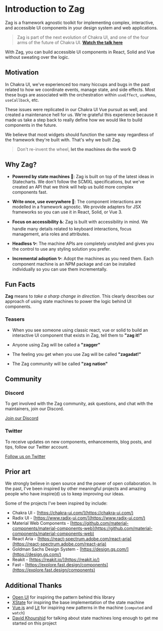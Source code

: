 # Introduction to Zag

Zag is a framework agnostic toolkit for implementing complex, interactive, and
accessible UI components in your design system and web applications.

> Zag is part of the next evolution of Chakra UI, and one of the four arms of
> the future of Chakra UI.
> [**Watch the talk here**](https://www.youtube.com/watch?v=I5xEc9t-HZg)

With Zag, you can build accessible UI components in React, Solid and Vue without
sweating over the logic.

## Motivation

In Chakra UI, we've experienced too many hiccups and bugs in the past related to
how we coordinate events, manage state, and side effects. Most these bugs are
associated with the orchestration within `useEffect`, `useMemo`, `useCallback`,
etc.

These issues were replicated in our Chakra UI Vue pursuit as well, and created a
maintenance hell for us. We're grateful this experience because it made us take
a step back to really define how we would like to build components in the
future.

We believe that most widgets should function the same way regardless of the
framework they're built with. That's why we built Zag.

> Don't re-invent the wheel, **let the machines do the work 😊**

## Why Zag?

- **Powered by state machines 🌳**: Zag is built on top of the latest ideas in
  Statecharts. We don't follow the SCMXL specifications, but we've created an
  API that we think will help us build more complex components fast.

- **Write once, use everywhere 🦄**: The component interactions are modelled in
  a framework agnostic. We provide adapters for JSX frameworks so you can use it
  in React, Solid, or Vue 3.

- **Focus on accessibility ♿️**: Zag is built with accessibility in mind. We
  handle many details related to keyboard interactions, focus management, aria
  roles and attributes.

- **Headless ✨**: The machine APIs are completely unstyled and gives you the
  control to use any styling solution you prefer.

- **Incremental adoption ✨**: Adopt the machines as you need them. Each
  component machine is an NPM package and can be installed individually so you
  can use them incrementally.

## Fun Facts

**Zag** means to _take a sharp change in direction_. This clearly describes our
approach of using state machines to power the logic behind UI components.

### Teasers

- When you see someone using classic react, vue or solid to build an interactive
  UI component that exists in Zag, tell them to **"zag it!"**

- Anyone using Zag will be called a **"zagger"**

- The feeling you get when you use Zag will be called **"zagadat!"**

- The Zag community will be called **"zag nation"**

## Community

### Discord

To get involved with the Zag community, ask questions, and chat with the
maintainers, join our Discord.

[Join our Discord](#)

### Twitter

To receive updates on new components, enhancements, blog posts, and tips, follow
our Twitter account.

[Follow us on Twitter](#)

## Prior art

We strongly believe in open source and the power of open collaboration. In the
past, I've been inspired by other meaningful projects and amazing people who
have inspire(d) us to keep improving our ideas.

Some of the projects I've been inspired by include:

- Chakra UI - [https://chakra-ui.com/](https://chakra-ui.com/)
- Radix UI - [https://www.radix-ui.com/](https://www.radix-ui.com/)
- Material Web Components -
  [https://github.com/material-components/material-components-web](https://github.com/material-components/material-components-web)
- React Aria -
  [https://react-spectrum.adobe.com/react-aria](https://react-spectrum.adobe.com/react-aria)
- Goldman Sachs Design System - [https://design.gs.com/](https://design.gs.com/)
- Reakit - [https://reakit.io/](https://reakit.io/)
- Fast -
  [https://explore.fast.design/components](https://explore.fast.design/components)

## Additional Thanks

- [Open UI](https://open-ui.org/) for inspiring the pattern behind this library
- [XState](https://xstate.js.org/) for inspiring the base implementation of the
  state machine
- [Vue.js](https://vuejs.org/) and
  [Lit](https://lit-element.polymer-project.org/) for inspiring new patterns in
  the machine (`computed` and `watch`)
- [David Khourshid](https://twitter.com/DavidKPiano) for talking about state
  machines long enough to get me started on this project
